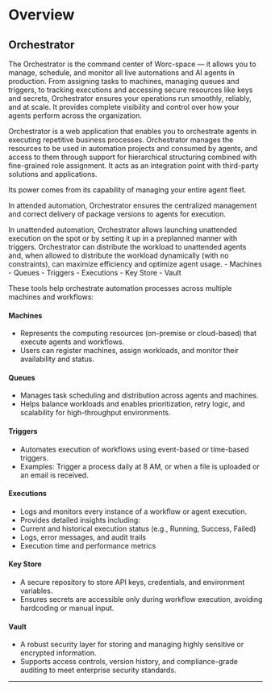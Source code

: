 # Overview

## Orchestrator

The Orchestrator is the command center of Worc-space — it allows you to manage, schedule, and monitor all live automations and AI agents in production. From assigning tasks to machines, managing queues and triggers, to tracking executions and accessing secure resources like keys and secrets, Orchestrator ensures your operations run smoothly, reliably, and at scale.
It provides complete visibility and control over how your agents perform across the organization.

Orchestrator is a web application that enables you to orchestrate agents in executing repetitive business processes. Orchestrator manages the resources to be used in automation projects and consumed by agents, and access to them through support for hierarchical structuring combined with fine-grained role assignment. It acts as an integration point with third-party solutions and applications.

Its power comes from its capability of managing your entire agent fleet.

In attended automation, Orchestrator ensures the centralized management and correct delivery of package versions to agents for execution.

In unattended automation, Orchestrator allows launching unattended execution on the spot or by setting it up in a preplanned manner with triggers. Orchestrator can distribute the workload to unattended agents and, when allowed to distribute the workload dynamically (with no constraints), can maximize efficiency and optimize agent usage. - Machines - Queues - Triggers - Executions - Key Store - Vault

These tools help orchestrate automation processes across multiple machines and workflows:

#### **Machines**

- Represents the computing resources (on-premise or cloud-based) that execute agents and workflows.
- Users can register machines, assign workloads, and monitor their availability and status.

#### **Queues**

- Manages task scheduling and distribution across agents and machines.
- Helps balance workloads and enables prioritization, retry logic, and scalability for high-throughput environments.

#### **Triggers**

- Automates execution of workflows using event-based or time-based triggers.
- Examples: Trigger a process daily at 8 AM, or when a file is uploaded or an email is received.

#### **Executions**

- Logs and monitors every instance of a workflow or agent execution.
- Provides detailed insights including:
- Current and historical execution status (e.g., Running, Success, Failed)
- Logs, error messages, and audit trails
- Execution time and performance metrics

#### **Key Store**

- A secure repository to store API keys, credentials, and environment variables.
- Ensures secrets are accessible only during workflow execution, avoiding hardcoding or manual input.

#### **Vault**

- A robust security layer for storing and managing highly sensitive or encrypted information.
- Supports access controls, version history, and compliance-grade auditing to meet enterprise security standards.

---
